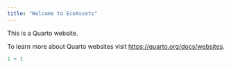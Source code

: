 ```yaml
---
title: "Welcome to EcoAssets"
---
```


This is a Quarto website.

To learn more about Quarto websites visit <https://quarto.org/docs/websites>.

```r
1 + 1
```
